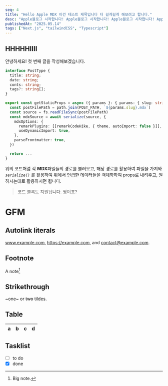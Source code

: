 ```yaml
---
seq: 4
title: "Hello Apple MDX 이건 테스트 제목입니다 더 길게길게 해보려고 합니다."
desc: "Apple블로그 시작합니다! Apple블로그 시작합니다! Apple블로그 시작합니다! Apple블로그 시작합니다! Apple블로그 시작합니다! Apple블로그 시작합니다! Apple블로그 시작합니다! Apple블로그 시작합니다! Apple블로그 시작합니다! Apple블로그 시작합니다! Apple블로그 시작합니다! Apple블로그 시작합니다! Apple블로그 시작합니다! Apple블로그 시작합니다! Apple블로그 시작합니다! Apple블로그 시작합니다! Apple블로그 시작3213합니다! Apple블로그 시작합니다! Apple블로그 시작합니다! Apple블로그 시작합니다! Apple블로그 시작합니다! Apple블로그 시작합니다! "
publishedAt: "2025.05.14"
tags: ["Next.js", "tailwindCSS", "Typescript"]
---
```


## HHHHHIIII

안녕하세요!
첫 번째 글을 작성해보겠습니다.

```typescript index.tsx
interface PostType {
  title: string;
  date: string;
  conts: string;
  tags?: string[];
}

export const getStaticProps = async ({ params }: { params: { slug: string } }) => {
  const postFilePath = path.join(POST_PATH, `${params.slug}.mdx`)
  const source = fs.readFileSync(postFilePath)
  const mdxSource = await serialize(source, {
    mdxOptions: {
      remarkPlugins: [[remarkCodeHike, { theme, autoImport: false }]],
      useDynamicImport: true,
    },
    parseFrontmatter: true,
  })

  return ...
}
```

위의 코드처럼 각 **MDX**파일들의 경로를 불러오고, 해당 경로를 활용하여 파일을 가져와 _`serialize()`_ 를 활용하여 위에서 언급한 데이터들을 객체화하여 props로 내려주고, 원하시는대로 활용하시면 됩니다.

> 코드 블록도 지원됩니다. 짱이죠?

# GFM

## Autolink literals

www.example.com, https://example.com, and contact@example.com.

## Footnote

A note[^1]

[^1]: Big note.

## Strikethrough

~one~ or ~~two~~ tildes.

## Table

| a   | b   |   c |  d  |
| --- | :-- | --: | :-: |

## Tasklist

- [ ] to do
- [x] done
